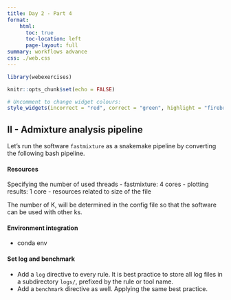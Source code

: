 ```yaml
---
title: Day 2 - Part 4 
format: 
    html:
      toc: true
      toc-location: left
      page-layout: full
summary: workflows advance 
css: ./web.css
---
```


```r
library(webexercises)

knitr::opts_chunk$set(echo = FALSE)

# Uncomment to change widget colours:
style_widgets(incorrect = "red", correct = "green", highlight = "firebrick")

```


::: {.webex-check .callout-exercise}
# II - Admixture analysis pipeline

Let's run the software `fastmixture` as a snakemake pipeline by converting the following bash pipeline.

#### Resources 
Specifying the number of used threads
- fastmixture: 4 cores 
- plotting results: 1 core 
- resources related to size of the file 

The number of K, will be determined in the config file so that the software can be used with other ks. 

#### Environment integration 
- conda env 

#### Set log and benchmark 

- Add a `log` directive to every rule. It is best practice to store all log files in a subdirectory `logs/`, prefixed by the rule or tool name.
- Add a `benchmark` directive as well. Applying the same best practice. 

:::

